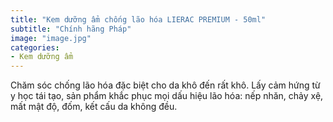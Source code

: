 ```yaml
---
title: "Kem dưỡng ẩm chống lão hóa LIERAC PREMIUM - 50ml"
subtitle: "Chính hãng Pháp"
image: "image.jpg"
categories:
- Kem dưỡng ẩm
---
```


Chăm sóc chống lão hóa đặc biệt cho da khô đến rất khô. Lấy cảm hứng từ y học tái tạo, sản phẩm khắc phục mọi dấu hiệu lão hóa: nếp nhăn, chảy xệ, mất mật độ, đốm, kết cấu da không đều.
